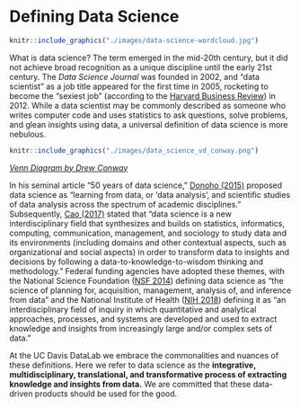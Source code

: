 # Defining Data Science

```r
knitr::include_graphics("./images/data-science-wordcloud.jpg")
```

What is data science? The term emerged in the mid-20th century, but it did not
achieve broad recognition as a unique discipline until the early 21st century.
The *Data Science Journal* was founded in 2002, and “data scientist” as a job
title appeared for the first time in 2005, rocketing to become the “sexiest
job” (according to the [Harvard Business
Review](https://hbr.org/2012/10/data-scientist-the-sexiest-job-of-the-21st-century))
in 2012. While a data scientist may be commonly described as someone who writes
computer code and uses statistics to ask questions, solve problems, and glean
insights using data, a universal definition of data science is more nebulous. 

```r
knitr::include_graphics("./images/data_science_vd_conway.png")
```

[*Venn Diagram by Drew Conway*](http://drewconway.com/zia/2013/3/26/the-data-science-venn-diagram)


In his seminal article “50 years of data science,” [Donoho
(2015)](https://doi.org/10.1080/10618600.2017.1384734) proposed data science as
“learning from data, or ‘data analysis’, and scientific studies of data
analysis across the spectrum of academic disciplines.” Subsequently, [Cao
(2017)](https://dl.acm.org/doi/10.1145/3076253) stated that “data science is a
new interdisciplinary field that synthesizes and builds on statistics,
informatics, computing, communication, management, and sociology to study data
and its environments (including domains and other contextual aspects, such as
organizational and social aspects) in order to transform data to insights and
decisions by following a data-to-knowledge-to-wisdom thinking and methodology.”
Federal funding agencies have adopted these themes, with the National Science
Foundation ([NSF
2014](https://www.nsf.gov/attachments/130849/public/Stodden-StatsNSF.pdf))
defining data science as “the science of planning for, acquisition, management,
analysis of, and inference from data” and the National Institute of Health
([NIH
2018](https://datascience.nih.gov/sites/default/files/nih_strategic_plan_for_data_science_final_508.pdf))
defining it as “an interdisciplinary field of inquiry in which quantitative and
analytical approaches, processes, and systems are developed and used to extract
knowledge and insights from increasingly large and/or complex sets of data.” 

At the UC Davis DataLab we embrace the commonalities and nuances of these
definitions. Here we refer to data science as the **integrative,
multidisciplinary, translational, and transformative process of extracting
knowledge and insights from data.** We are committed that these data-driven
products should be used for the good.
